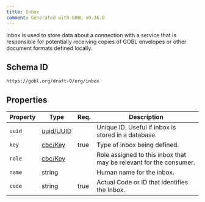 ```yaml
---
title: Inbox
comment: Generated with GOBL v0.36.0
---
```


Inbox is used to store data about a connection with a service that is responsible for potentially receiving copies of GOBL envelopes or other document formats defined locally.

## Schema ID

`https://gobl.org/draft-0/org/inbox`

## Properties

| Property | Type                            | Req. | Description                                                        |
|----------|---------------------------------|------|--------------------------------------------------------------------|
| `uuid`   | [uuid/UUID](/draft-0/uuid/uuid) |      | Unique ID. Useful if inbox is stored in a database.                |
| `key`    | [cbc/Key](/draft-0/cbc/key)     | true | Type of inbox being defined.                                       |
| `role`   | [cbc/Key](/draft-0/cbc/key)     |      | Role assigned to this inbox that may be relevant for the consumer. |
| `name`   | string                          |      | Human name for the inbox.                                          |
| `code`   | string                          | true | Actual Code or ID that identifies the Inbox.                       |

